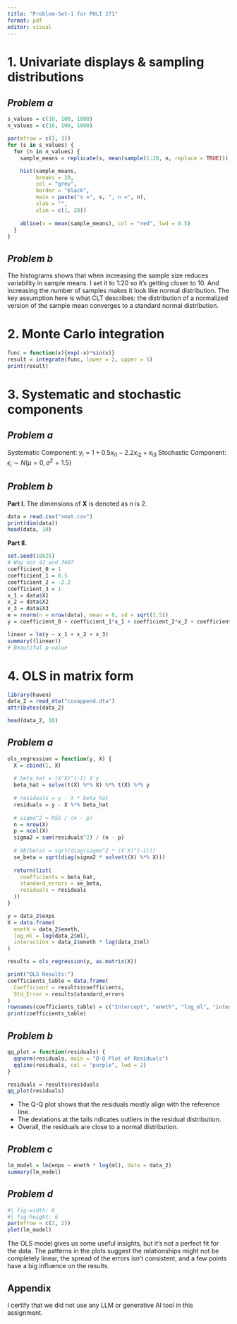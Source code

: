 ```yaml
---
title: "Problem-Set-1 for POLI 271"
format: pdf
editor: visual
---
```


# 1. Univariate displays & sampling distributions

## *Problem a*
```r
s_values = c(10, 100, 1000)
n_values = c(10, 100, 1000)

par(mfrow = c(3, 3))
for (s in s_values) {
  for (n in n_values) {
    sample_means = replicate(s, mean(sample(1:20, n, replace = TRUE)))

    hist(sample_means,
         breaks = 20,
         col = "grey",
         border = "black",
         main = paste("s =", s, ", n =", n),
         xlab = "",
         xlim = c(1, 20))
    
    abline(v = mean(sample_means), col = "red", lwd = 0.5)
  }
}


```
## *Problem b*
The histograms shows that when increasing the sample size reduces variability in sample means. I set it to 1:20 so it's getting closer to 10. And increasing the number of samples makes it look like normal distribution. The key assumption here is what CLT describes: the distribution of a normalized version of the sample mean converges to a standard normal distribution. 

# 2. Monte Carlo integration

```r
func = function(x){exp(-x)*sin(x)}
result = integrate(func, lower = 2, upper = 5)
print(result)
```
# 3. Systematic and stochastic components

## *Problem a*

Systematic Component: $y_i=1+0.5x_{i1}-2.2x_{i2}+x_{i3}$
Stochastic Component: ${\epsilon_i}\sim{N(\mu=0,\sigma^2=1.5)}$

## *Problem b*
**Part I.** The dimensions of $\mathbf{X}$ is denoted as $n$ is $2$. 
```r
data = read.csv("xmat.csv")
print(dim(data))
head(data, 10)
```
**Part II.**

```r
set.seed(10825) 
# Why not 42 and 3407
coefficient_0 = 1
coefficient_1 = 0.5
coefficient_2 = -2.2
coefficient_3 = 1
x_1 = data$X1
x_2 = data$X2
x_3 = data$X3
e = rnorm(n = nrow(data), mean = 0, sd = sqrt(1.5))
y = coefficient_0 + coefficient_1*x_1 + coefficient_2*x_2 + coefficient_3*x_3 + e

linear = lm(y ~ x_1 + x_2 + x_3)
summary((linear))
# Beautiful p-value
```
# 4. OLS in matrix form

```r
library(haven)
data_2 = read_dta("coxappend.dta")
attributes(data_2)
```
```r
head(data_2, 10)
```
## *Problem a*

```r
ols_regression = function(y, X) {
  X = cbind(1, X)
  
  # beta_hat = (X'X)^(-1) X'y
  beta_hat = solve(t(X) %*% X) %*% t(X) %*% y
  
  # residuals = y - X * beta_hat
  residuals = y - X %*% beta_hat
  
  # sigma^2 = RSS / (n - p)
  n = nrow(X)
  p = ncol(X)
  sigma2 = sum(residuals^2) / (n - p)
  
  # SE(beta) = sqrt(diag(sigma^2 * (X'X)^(-1)))
  se_beta = sqrt(diag(sigma2 * solve(t(X) %*% X)))
  
  return(list(
    coefficients = beta_hat,
    standard_errors = se_beta,
    residuals = residuals
  ))
}

y = data_2$enps
X = data.frame(
  eneth = data_2$eneth,
  log_ml = log(data_2$ml),
  interaction = data_2$eneth * log(data_2$ml)
)

results = ols_regression(y, as.matrix(X))

print("OLS Results:")
coefficients_table = data.frame(
  Coefficient = results$coefficients,
  Std_Error = results$standard_errors
)
rownames(coefficients_table) = c("Intercept", "eneth", "log_ml", "interaction")
print(coefficients_table)

```

## *Problem b*

```r
qq_plot = function(residuals) {
  qqnorm(residuals, main = "Q-Q Plot of Residuals")
  qqline(residuals, col = "purple", lwd = 2)
}

residuals = results$residuals
qq_plot(residuals)

```
- The Q-Q plot shows that the residuals mostly align with the reference line. 
- The deviations at the tails ndicates outliers in the residual distribution. 
- Overall, the residuals are close to a normal distribution.

## *Problem c*

```r
lm_model = lm(enps ~ eneth * log(ml), data = data_2)
summary(lm_model)
```
## *Problem d*

```r
#| fig-width: 6
#| fig-height: 6
par(mfrow = c(2, 2))
plot(lm_model)
```
The OLS model gives us some useful insights, but it’s not a perfect fit for the data. The patterns in the plots suggest the relationships might not be completely linear, the spread of the errors isn’t consistent, and a few points have a big influence on the results. 

## **Appendix**

I certify that we did not use any LLM or generative AI tool in this assignment. 